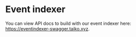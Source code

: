 # Event indexer

You can view API docs to build with our event indexer here: https://eventindexer-swagger.taiko.xyz.
